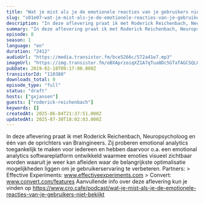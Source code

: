 ```yaml
---
title: "Wat je mist als je de emotionele reacties van je gebruikers niet bekijkt, met Roderick Reichenbach (Braingineers)"
slug: "s01e07-wat-je-mist-als-je-de-emotionele-reacties-van-je-gebruikers-niet-bekijkt"
description: "In deze aflevering praat ik met Roderick Reichenbach, Neuropsycholoog en één van de oprichters van Braingineers. Zij proberen emotional analytics toegankelijk te maken voor iedereen en hebben daarvoor o.a. een emotional analytics softwareplatform ontwikkeld waarmee emoties visueel zichtbaar worden waaruit je weer kan afleiden waar de belangrijkste optimalisatie mogelijkheden liggen om je gebruikerservaring te verbeteren. Partners: > Effective Experiments: www.effectiveexperiments.com > Convert: www.convert.com/features Aanvullende info over deze aflevering kun je vinden op https://www.cro.cafe/podcast/wat-je-mist-als-je-de-emotionele-reacties-van-je-gebruikers-niet-bekijkt"
summary: "In deze aflevering praat ik met Roderick Reichenbach, Neuropsycholoog en één van de oprichters van Braingineers. Zij proberen emotional analytics toegankelijk te maken voor iedereen en hebben daarvoor o.a. een emotional analytics softwareplatform ontwikkeld waarmee emoties visueel zichtbaar worden waaruit je weer kan afleiden waar de belangrijkste optimalisatie mogelijkheden liggen om je gebruikerservaring te verbeteren.\r\n\r\nPartners:\r\n> Effective Experiments: www.effectiveexperiments.com\r\n> Convert: www.convert.com/features\r\n\r\nAanvullende info over deze aflevering kun je vinden op https://www.cro.cafe/podcast/wat-je-mist-als-je-de-emotionele-reacties-van-je-gebruikers-niet-bekijkt"
episode: 8
season: 1
language: "en"
duration: "2412"
audioUrl: "https://media.transistor.fm/bce5266c/572a41e7.mp3"
imageUrl: "https://img.transistor.fm/oBXAprzoiqXZ1A7qTua8Dc5GTaTAGCSQLQYrB_VWHn4/rs:fill:0:0:1/w:1400/h:1400/q:60/mb:500000/aHR0cHM6Ly9pbWct/dXBsb2FkLXByb2R1/Y3Rpb24udHJhbnNp/c3Rvci5mbS9lcGlz/b2RlLzExMDM4MC8x/NjAxNTg4NzE5LWFy/dHdvcmsuanBn.webp"
pubDate: 2019-02-18T09:17:00.000Z
transistorId: "110380"
downloads_total: 0
episode_type: "full"
status: "draft"
hosts: ["gxjansen"]
guests: ["roderick-reichenbach"]
keywords: []
createdAt: 2025-06-04T21:37:51.000Z
updatedAt: 2025-07-30T18:02:03.000Z
---
```


In deze aflevering praat ik met Roderick Reichenbach, Neuropsycholoog en één van de oprichters van Braingineers. Zij proberen emotional analytics toegankelijk te maken voor iedereen en hebben daarvoor o.a. een emotional analytics softwareplatform ontwikkeld waarmee emoties visueel zichtbaar worden waaruit je weer kan afleiden waar de belangrijkste optimalisatie mogelijkheden liggen om je gebruikerservaring te verbeteren. Partners: > Effective Experiments: www.effectiveexperiments.com > Convert: www.convert.com/features Aanvullende info over deze aflevering kun je vinden op https://www.cro.cafe/podcast/wat-je-mist-als-je-de-emotionele-reacties-van-je-gebruikers-niet-bekijkt
